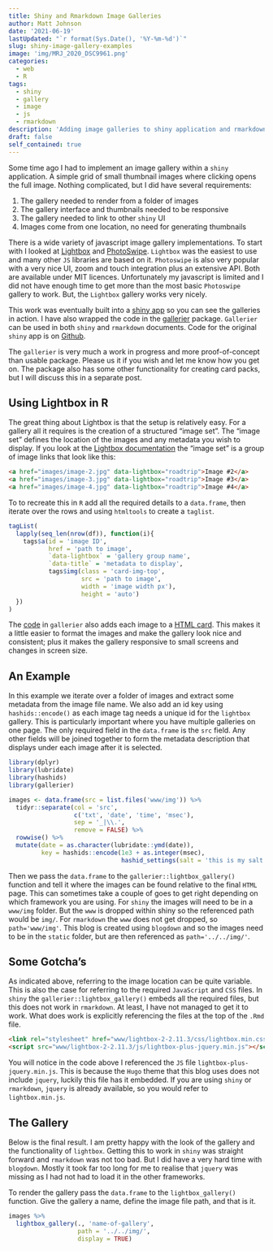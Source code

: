 ```yaml
---
title: Shiny and Rmarkdown Image Galleries
author: Matt Johnson
date: '2021-06-19'
lastUpdated: "`r format(Sys.Date(), '%Y-%m-%d')`"
slug: shiny-image-gallery-examples
image: 'img/MRJ_2020_DSC9961.png'
categories:
  - web
  - R
tags:
  - shiny
  - gallery
  - image
  - js
  - rmarkdown
description: 'Adding image galleries to shiny application and rmarkdown reports'
draft: false
self_contained: true
---
```



<link rel="stylesheet" href="www/lightbox-2-2.11.3/css/lightbox.min.css">
<script src="www/lightbox-2-2.11.3/js/lightbox-plus-jquery.min.js"></script>

Some time ago I had to implement an image gallery within a `shiny` application. A simple grid of small thumbnail images where clicking opens the full image.  Nothing complicated, but I did have several requirements:

  1. The gallery needed to render from a folder of images
  2. The gallery interface and thumbnails needed to be responsive
  3. The gallery needed to link to other `shiny` UI
  4. Images come from one location, no need for generating thumbnails
  
There is a wide variety of javascript image gallery implementations. To start with I looked at  [Lightbox](https://lokeshdhakar.com/projects/lightbox2/) and [PhotoSwipe](http://photoswipe.com/). `Lightbox` was the easiest to use and many other `JS` libraries are based on it. `Photoswipe` is also very popular with a very nice UI, zoom and touch integration plus an extensive API. Both are available under MIT licences. Unfortunately my javascript is limited and I did not have enough time to get more than the most basic `Photoswipe` gallery to work. But, the `Lightbox` gallery works very nicely.

This work was eventually built into a [shiny app](https://mrjoh3.shinyapps.io/shiny-gallery-example/) so you can see the galleries in action. I have also wrapped the code in the [gallerier](https://github.com/mrjoh3/gallerier) package. `Gallerier` can be used in both `shiny` and `rmarkdown` documents. Code for the original `shiny` app is on [Github](https://github.com/mrjoh3/shiny-gallery-example).

The `gallerier` is very much a work in progress and more proof-of-concept than usable package. Please us it if you wish and let me know how you get on. The package also has some other functionality for creating card packs, but I will discuss this in a separate post.


## Using Lightbox in R

The great thing about Lightbox is that the setup is relatively easy. For a gallery all it requires is the creation of a structured "image set". The "image set" defines the location of the images and any metadata you wish to display. If you look at the [Lightbox documentation](https://lokeshdhakar.com/projects/lightbox2/#getting-started) the "image set" is a group of image links that look like this:

```html
<a href="images/image-2.jpg" data-lightbox="roadtrip">Image #2</a>
<a href="images/image-3.jpg" data-lightbox="roadtrip">Image #3</a>
<a href="images/image-4.jpg" data-lightbox="roadtrip">Image #4</a>
```

To to recreate this in `R` add all the required details to a `data.frame`, then iterate over the rows and using `htmltools` to create a `taglist`. 

```r
tagList(
  lapply(seq_len(nrow(df)), function(i){
    tags$a(id = 'image ID',
           href = 'path to image',
           `data-lightbox` = 'gallery group name', 
           `data-title` = 'metadata to display', 
           tags$img(class = 'card-img-top',
                    src = 'path to image',
                    width = 'image width px'),
                    height = 'auto')
  })
)
```

The [code](https://github.com/mrjoh3/gallerier/blob/master/R/lightbox.R) in `gallerier` also adds each image to a [HTML card](https://www.w3schools.com/howto/howto_css_cards.asp). This makes it a little easier to format the images and make the gallery look nice and consistent; plus it makes the gallery responsive to small screens and changes in screen size. 


## An Example

In this example we iterate over a folder of images and extract some metadata from the image file name. We also add an id key using `hashids::encode()` as each image tag needs a unique id for the `lightbox` gallery. This is particularly important where you have multiple galleries on one page. The only required field in the `data.frame` is the `src` field. Any other fields will be joined together to form the metadata description that displays under each image after it is selected.

```r
library(dplyr)
library(lubridate)
library(hashids)
library(gallerier)

images <- data.frame(src = list.files('www/img')) %>%
  tidyr::separate(col = 'src', 
                  c('txt', 'date', 'time', 'msec'), 
                  sep = '_|\\.', 
                  remove = FALSE) %>%
  rowwise() %>%
  mutate(date = as.character(lubridate::ymd(date)),
         key = hashids::encode(1e3 + as.integer(msec), 
                               hashid_settings(salt = 'this is my salt')))

```

Then we pass the `data.frame` to the `gallerier::lightbox_gallery()` function and tell it where the images can be found relative to the final `HTML` page. This can sometimes take a couple of goes to get right depending on which framework you are using. For `shiny` the images will need to be in a `www/img` folder. But the `www` is dropped within shiny so the referenced path would be `img/`. For `rmarkdown` the `www` does not get dropped, so `path='www/img'`. This blog is created using `blogdown` and so the images need to be in the `static` folder, but are then referenced as `path='../../img/'`.


## Some Gotcha's

As indicated above, referring to the image location can be quite variable. This is also the case for referring to the required `JavaScript` and `CSS` files. In `shiny` the `gallerier::lightbox_gallery()` embeds all the required files, but this does not work in `rmarkdown`. At least, I have not managed to get it to work. What does work is explicitly referencing the files at the top of the `.Rmd` file.

```html
<link rel="stylesheet" href="www/lightbox-2-2.11.3/css/lightbox.min.css">
<script src="www/lightbox-2-2.11.3/js/lightbox-plus-jquery.min.js"></script>
```

You will notice in the code above I referenced the `JS` file `lightbox-plus-jquery.min.js`. This is because the `Hugo` theme that this blog uses does not include `jquery`, luckily this file has it embedded. If you are using `shiny` or `rmarkdown`, `jquery` is already available, so you would refer to `lightbox.min.js`.


## The Gallery

Below is the final result. I am pretty happy with the look of the gallery and the functionality of `lightbox`. Getting this to work in `shiny` was straight forward and `rmarkdown` was not too bad. But I did have a very hard time with `blogdown`. Mostly it took far too long for me to realise that `jquery` was missing as I had not had to load it in the other frameworks.

To render the gallery pass the `data.frame` to the `lightbox_gallery()` function. Give the gallery a name, define the image file path, and that is it.

```r
images %>%
  lightbox_gallery(., 'name-of-gallery', 
                   path = '../../img/',
                   display = TRUE)
```






